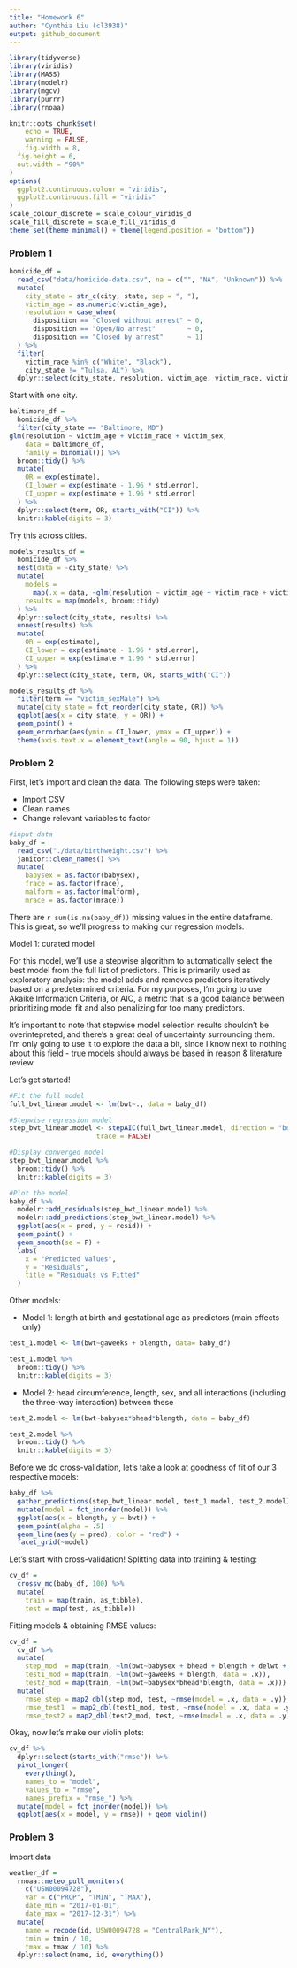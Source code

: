 ```yaml
---
title: "Homework 6"
author: "Cynthia Liu (cl3938)"
output: github_document
---
```


```r
library(tidyverse)
library(viridis)
library(MASS)
library(modelr)
library(mgcv)
library(purrr)
library(rnoaa)

knitr::opts_chunk$set(
	echo = TRUE,
	warning = FALSE,
	fig.width = 8, 
  fig.height = 6,
  out.width = "90%"
)
options(
  ggplot2.continuous.colour = "viridis",
  ggplot2.continuous.fill = "viridis"
)
scale_colour_discrete = scale_colour_viridis_d
scale_fill_discrete = scale_fill_viridis_d
theme_set(theme_minimal() + theme(legend.position = "bottom"))
```


### Problem 1

```r
homicide_df = 
  read_csv("data/homicide-data.csv", na = c("", "NA", "Unknown")) %>% 
  mutate(
    city_state = str_c(city, state, sep = ", "),
    victim_age = as.numeric(victim_age),
    resolution = case_when(
      disposition == "Closed without arrest" ~ 0,
      disposition == "Open/No arrest"        ~ 0,
      disposition == "Closed by arrest"      ~ 1)
  ) %>% 
  filter(
    victim_race %in% c("White", "Black"),
    city_state != "Tulsa, AL") %>% 
  dplyr::select(city_state, resolution, victim_age, victim_race, victim_sex)
```


Start with one city.

```r
baltimore_df =
  homicide_df %>% 
  filter(city_state == "Baltimore, MD")
glm(resolution ~ victim_age + victim_race + victim_sex, 
    data = baltimore_df,
    family = binomial()) %>% 
  broom::tidy() %>% 
  mutate(
    OR = exp(estimate),
    CI_lower = exp(estimate - 1.96 * std.error),
    CI_upper = exp(estimate + 1.96 * std.error)
  ) %>% 
  dplyr::select(term, OR, starts_with("CI")) %>% 
  knitr::kable(digits = 3)
```


Try this across cities.

```r
models_results_df = 
  homicide_df %>% 
  nest(data = -city_state) %>% 
  mutate(
    models = 
      map(.x = data, ~glm(resolution ~ victim_age + victim_race + victim_sex, data = .x, family = binomial())),
    results = map(models, broom::tidy)
  ) %>% 
  dplyr::select(city_state, results) %>% 
  unnest(results) %>% 
  mutate(
    OR = exp(estimate),
    CI_lower = exp(estimate - 1.96 * std.error),
    CI_upper = exp(estimate + 1.96 * std.error)
  ) %>% 
  dplyr::select(city_state, term, OR, starts_with("CI")) 
```

```r
models_results_df %>% 
  filter(term == "victim_sexMale") %>% 
  mutate(city_state = fct_reorder(city_state, OR)) %>% 
  ggplot(aes(x = city_state, y = OR)) + 
  geom_point() + 
  geom_errorbar(aes(ymin = CI_lower, ymax = CI_upper)) + 
  theme(axis.text.x = element_text(angle = 90, hjust = 1))
```



### Problem 2

First, let's import and clean the data. The following steps were taken: 

  * Import CSV 
  * Clean names
  * Change relevant variables to factor
  
```r
#input data
baby_df = 
  read_csv("./data/birthweight.csv") %>%
  janitor::clean_names() %>%
  mutate(
    babysex = as.factor(babysex),
    frace = as.factor(frace),
    malform = as.factor(malform),
    mrace = as.factor(mrace)) 
```
There are `r sum(is.na(baby_df))` missing values in the entire dataframe. This is great, so we'll progress to making our regression models.

Model 1: curated model

For this model, we'll use a stepwise algorithm to automatically select the best model from the full list of predictors. This is primarily used as exploratory analysis: the model adds and removes predictors iteratively based on a predetermined criteria. For my purposes, I'm going to use Akaike Information Criteria, or AIC, a metric that is a good balance between prioritizing model fit and also penalizing for too many predictors.

It's important to note that stepwise model selection results shouldn't be overintepreted, and there's a great deal of uncertainty surrounding them. I'm only going to use it to explore the data a bit, since I know next to nothing about this field - true models should always be based in reason & literature review.

Let's get started!
```r
#Fit the full model 
full_bwt_linear.model <- lm(bwt~., data = baby_df)

#Stepwise regression model
step_bwt_linear.model <- stepAIC(full_bwt_linear.model, direction = "both", 
                      trace = FALSE)

#Display converged model
step_bwt_linear.model %>% 
  broom::tidy() %>%
  knitr::kable(digits = 3)

#Plot the model
baby_df %>% 
  modelr::add_residuals(step_bwt_linear.model) %>% 
  modelr::add_predictions(step_bwt_linear.model) %>%
  ggplot(aes(x = pred, y = resid)) + 
  geom_point() +
  geom_smooth(se = F) +
  labs(
    x = "Predicted Values",
    y = "Residuals",
    title = "Residuals vs Fitted"
  )

```

Other models: 

* Model 1: length at birth and gestational age as predictors (main effects only)
```r
test_1.model <- lm(bwt~gaweeks + blength, data= baby_df)

test_1.model %>% 
  broom::tidy() %>%
  knitr::kable(digits = 3)
```

* Model 2: head circumference, length, sex, and all interactions (including the three-way interaction) between these

```r
test_2.model <- lm(bwt~babysex*bhead*blength, data = baby_df)

test_2.model %>% 
  broom::tidy() %>%
  knitr::kable(digits = 3)
```

Before we do cross-validation, let's take a look at goodness of fit of our 3 respective models:
```r
baby_df %>% 
  gather_predictions(step_bwt_linear.model, test_1.model, test_2.model) %>% 
  mutate(model = fct_inorder(model)) %>% 
  ggplot(aes(x = blength, y = bwt)) + 
  geom_point(alpha = .5) +
  geom_line(aes(y = pred), color = "red") + 
  facet_grid(~model)
```

Let's start with cross-validation! Splitting data into training & testing:
```r
cv_df =
  crossv_mc(baby_df, 100) %>% 
  mutate(
    train = map(train, as_tibble),
    test = map(test, as_tibble))
```

Fitting models & obtaining RMSE values: 
```r
cv_df = 
  cv_df %>% 
  mutate(
    step_mod  = map(train, ~lm(bwt~babysex + bhead + blength + delwt + fincome + gaweeks + mrace + parity + ppwt + smoken, data = .x)),
    test1_mod = map(train, ~lm(bwt~gaweeks + blength, data = .x)),
    test2_mod = map(train, ~lm(bwt~babysex*bhead*blength, data = .x))) %>% 
  mutate(
    rmse_step = map2_dbl(step_mod, test, ~rmse(model = .x, data = .y)),
    rmse_test1  = map2_dbl(test1_mod, test, ~rmse(model = .x, data = .y)),
    rmse_test2 = map2_dbl(test2_mod, test, ~rmse(model = .x, data = .y)))
```

Okay, now let's make our violin plots:

```r
cv_df %>% 
  dplyr::select(starts_with("rmse")) %>% 
  pivot_longer(
    everything(),
    names_to = "model", 
    values_to = "rmse",
    names_prefix = "rmse_") %>% 
  mutate(model = fct_inorder(model)) %>% 
  ggplot(aes(x = model, y = rmse)) + geom_violin()
```

### Problem 3

Import data
```r
weather_df = 
  rnoaa::meteo_pull_monitors(
    c("USW00094728"),
    var = c("PRCP", "TMIN", "TMAX"), 
    date_min = "2017-01-01",
    date_max = "2017-12-31") %>%
  mutate(
    name = recode(id, USW00094728 = "CentralPark_NY"),
    tmin = tmin / 10,
    tmax = tmax / 10) %>%
  dplyr::select(name, id, everything())
```

